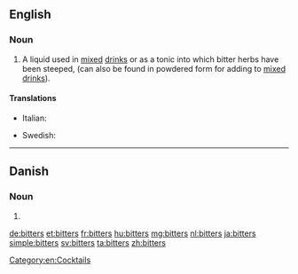 ==English==
{{wikipedia}}

===Noun===
{{en-plural noun}}

# A liquid used in [[mix]]ed [[drink]]s or as a tonic into which bitter herbs have been steeped, (can also be found in powdered form for adding to [[mixed drink]]s).

====Translations====
{{trans-top|beverage}}
* Italian: {{t+|it|bitter|m}}
{{trans-mid}}
* Swedish: {{t+|sv|bitter|c}}
{{trans-bottom}}

[[Category:en:Cocktails]]

----

==Danish==

===Noun===
{{head|da|noun form|g=c}}

# {{genitive singular indefinite of|bitter|lang=da}}

[[de:bitters]]
[[et:bitters]]
[[fr:bitters]]
[[hu:bitters]]
[[mg:bitters]]
[[nl:bitters]]
[[ja:bitters]]
[[simple:bitters]]
[[sv:bitters]]
[[ta:bitters]]
[[zh:bitters]]